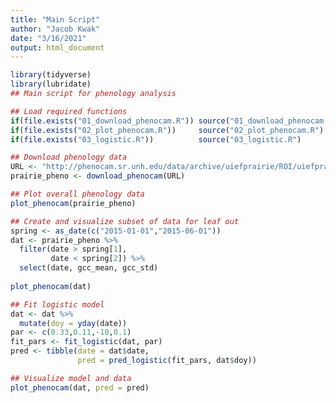```yaml
---
title: "Main Script"
author: "Jacob Kwak"
date: "3/16/2021"
output: html_document
---
```


```r
library(tidyverse)
library(lubridate)
## Main script for phenology analysis

## Load required functions
if(file.exists("01_download_phenocam.R")) source("01_download_phenocam.R")
if(file.exists("02_plot_phenocam.R"))     source("02_plot_phenocam.R")
if(file.exists("03_logistic.R"))          source("03_logistic.R")

## Download phenology data
URL <- "http://phenocam.sr.unh.edu/data/archive/uiefprairie/ROI/uiefprairie_GR_1000_1day.csv"
prairie_pheno <- download_phenocam(URL)

## Plot overall phenology data
plot_phenocam(prairie_pheno)

## Create and visualize subset of data for leaf out
spring <- as_date(c("2015-01-01","2015-06-01"))
dat <- prairie_pheno %>% 
  filter(date > spring[1], 
         date < spring[2]) %>% 
  select(date, gcc_mean, gcc_std)
  
plot_phenocam(dat)

## Fit logistic model
dat <- dat %>% 
  mutate(doy = yday(date))
par <- c(0.33,0.11,-10,0.1)
fit_pars <- fit_logistic(dat, par)
pred <- tibble(date = dat$date,
               pred = pred_logistic(fit_pars, dat$doy))

## Visualize model and data
plot_phenocam(dat, pred = pred)
```